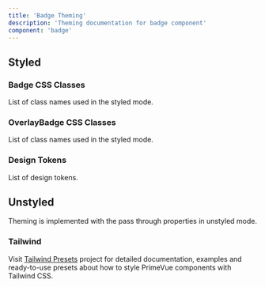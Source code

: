 ```yaml
---
title: 'Badge Theming'
description: 'Theming documentation for badge component'
component: 'badge'
---
```


## Styled

### Badge CSS Classes

List of class names used in the styled mode.

<DocTable name="Badge" type="style" />

### OverlayBadge CSS Classes

List of class names used in the styled mode.

<DocTable name="OverlayBadge" type="style" />

### Design Tokens

List of design tokens.

<DocTable name="Badge" type="token" />

## Unstyled

Theming is implemented with the pass through properties in unstyled mode.

### Tailwind

Visit [Tailwind Presets](https://github.com/primefaces/primevue-tailwind) project for detailed documentation, examples and ready-to-use presets about how to style PrimeVue components with Tailwind CSS.
